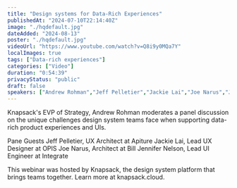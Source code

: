 ```yaml
---
title: "Design systems for Data-Rich Experiences"
publishedAt: "2024-07-10T22:14:40Z"
image: "./hqdefault.jpg"
dateAdded: "2024-08-13"
poster: "./hqdefault.jpg"
videoUrl: "https://www.youtube.com/watch?v=Q8i9y0MQa7Y"
localImages: true
tags: ["Data-rich experiences"]
categories: ["Video"]
duration: "0:54:39"
privacyStatus: "public"
draft: false
speakers: ["Andrew Rohman","Jeff Pelletier","Jackie Lai","Joe Narus","Jennifer Nelson"]
---
```

Knapsack's EVP of Strategy, Andrew Rohman moderates a panel discussion on the unique challenges design system teams face when supporting data-rich product experiences and UIs. 

Pane Guests
Jeff Pelletier, UX Architect at Apiture
Jackie Lai, Lead UX Designer at OPIS
Joe Narus, Architect at Bill
Jennifer Nelson, Lead UI Engineer at Integrate

This webinar was hosted by Knapsack, the design system platform that brings teams together. Learn more at knapsack.cloud.
